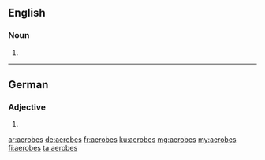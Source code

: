 ==English==

===Noun===
{{head|en|plural}}

# {{plural of|aerobe|lang=en}}

----

==German==

===Adjective===
{{head|de|adjective form}}

# {{inflected form of|aerob|lang=de}}

[[ar:aerobes]]
[[de:aerobes]]
[[fr:aerobes]]
[[ku:aerobes]]
[[mg:aerobes]]
[[my:aerobes]]
[[fi:aerobes]]
[[ta:aerobes]]